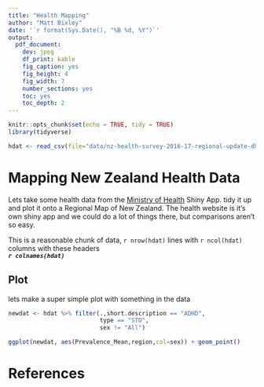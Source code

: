 ```yaml
---
title: "Health Mapping"
author: "Matt Bixley"
date: '`r format(Sys.Date(), "%B %d, %Y")`'
output: 
  pdf_document:
    dev: jpeg
    df_print: kable
    fig_caption: yes
    fig_height: 4
    fig_width: 7
    number_sections: yes
    toc: yes
    toc_depth: 2
---
```


```r
knitr::opts_chunk$set(echo = TRUE, tidy = TRUE)
library(tidyverse)
```

```r
hdat <- read_csv(file="data/nz-health-survey-2016-17-regional-update-dhb-prevalences.zip")
```

# Mapping New Zealand Health Data

Lets take some health data from the [Ministry of Health](https://minhealthnz.shinyapps.io/nz-health-survey-2014-17-regional-update/_w_ffcb33f6/#!/home) Shiny App. tidy it up and plot it onto a Regional Map of New Zealand. The health website is it's own shiny app and we could do a lot of things there, but comparisons aren't so easy.



This is a reasonable chunk of data, `r nrow(hdat)` lines with `r ncol(hdat)` columns with these headers   
***`r colnames(hdat)`***

## Plot
lets make a super simple plot with something in the data
```r
newdat <- hdat %>% filter(.,short.description == "ADHD", 
                          type == "STD", 
                          sex != "All")

ggplot(newdat, aes(Prevalence_Mean,region,col=sex)) + geom_point()
```

# References